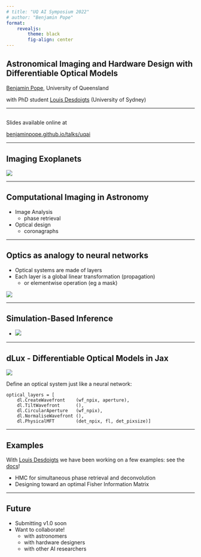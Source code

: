 ```yaml
---
# title: "UQ AI Symposium 2022"
# author: "Benjamin Pope"
format: 
    revealjs: 
        theme: black
        fig-align: center
---
```


## Astronomical Imaging and Hardware Design with Differentiable Optical Models {background-image="images/giacometti.jpg"}

[Benjamin Pope](https://benjaminpope.github.io), University of Queensland 

with PhD student [Louis Desdoigts](https://github.com/LouisDesdoigts) (University of Sydney)

--- 

## {background-image="./images/giacometti.jpg"}

Slides available online at 

[benjaminpope.github.io/talks/uqai](https://benjaminpope.github.io/talks/uqai)


--- 

## Imaging Exoplanets 

![](images/good_and_bad.png)

--- 

## Computational Imaging in Astronomy {background-image="./images/monet.jpg"}

::: {.incremental} 
-  Image Analysis
    - phase retrieval
-  Optical design
    - coronagraphs
:::
---

## Optics as analogy to neural networks {background-image="./images/pleiades.jpg"}

-  Optical systems are made of layers
-  Each layer is a global linear transformation (propagation) 
    - or elementwise operation (eg a mask)

![](./images/lyot_diagram.jpeg)

--- 

## Simulation-Based Inference {background-image="./images/matrix.jpg"}

::: {.incremental}
- ![](./images/simulation_intelligence.jpg)
:::

---

## dLux - Differentiable Optical Models in Jax 

![](./images/dlux.jpeg)

Define an optical system just like a neural network:

```.python

optical_layers = [
    dl.CreateWavefront    (wf_npix, aperture),
    dl.TiltWavefront      (),
    dl.CircularAperture   (wf_npix),
    dl.NormaliseWavefront (),
    dl.PhysicalMFT        (det_npix, fl, det_pixsize)]

```

--- 

## Examples {background-image="./images/monet.jpg"}

With [Louis Desdoigts](https://github.com/LouisDesdoigts) we have been working on a few examples: see the [docs](https://louisdesdoigts.github.io/dLux/)!

::: {.incremental}
- HMC for simultaneous phase retrieval and deconvolution
- Designing toward an optimal Fisher Information Matrix
:::

--- 

## Future {background-image="./images/wanderer.jpg"}

- Submitting v1.0 soon
- Want to collaborate!
    -  with astronomers
    -  with hardware designers
    -  with other AI researchers